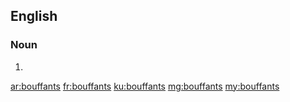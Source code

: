 ==English==

===Noun===
{{head|en|plural}}

# {{plural of|bouffant|lang=en|nocat=1}}

[[ar:bouffants]]
[[fr:bouffants]]
[[ku:bouffants]]
[[mg:bouffants]]
[[my:bouffants]]